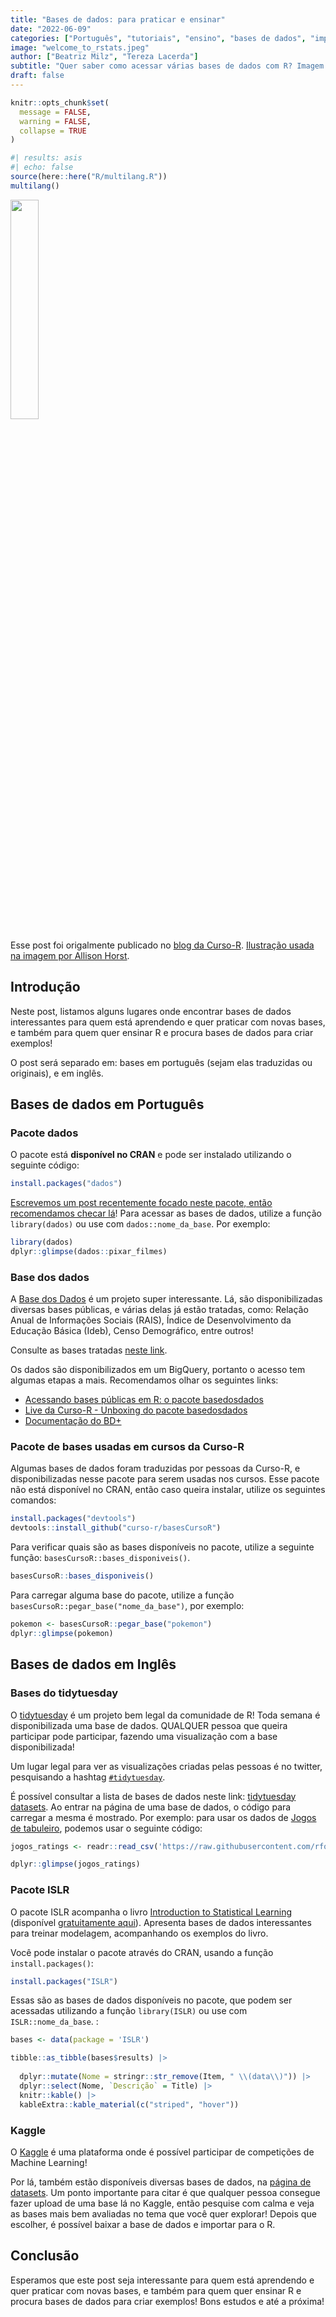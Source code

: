 ```yaml
---
title: "Bases de dados: para praticar e ensinar"
date: "2022-06-09"
categories: ["Português", "tutoriais", "ensino", "bases de dados", "importação"]
image: "welcome_to_rstats.jpeg"
author: ["Beatriz Milz", "Tereza Lacerda"]
subtitle: "Quer saber como acessar várias bases de dados com R? Imagem: por Allison Horst."
draft: false
---
```


```r
knitr::opts_chunk$set(
  message = FALSE, 
  warning = FALSE, 
  collapse = TRUE
)
```

```r
#| results: asis
#| echo: false
source(here::here("R/multilang.R"))
multilang()
```

::: callout-tip
![](welcome_to_rstats.jpeg){fig-align="center" width="30%"}

Esse post foi origalmente publicado no [blog da Curso-R](https://blog.curso-r.com/).
[Ilustração usada na imagem por Allison Horst](https://twitter.com/allison_horst).
:::

## Introdução

Neste post, listamos alguns lugares onde encontrar bases de dados interessantes para quem está aprendendo e quer praticar com novas bases, e também para quem quer ensinar R e procura bases de dados para criar exemplos!

O post será separado em: bases em português (sejam elas traduzidas ou originais), e em inglês.

## Bases de dados em Português

### Pacote dados

O pacote está **disponível no CRAN** e pode ser instalado utilizando o seguinte código:

``` r
install.packages("dados")
```

[Escrevemos um post recentemente focado neste pacote, então recomendamos checar lá](https://blog.curso-r.com/posts/2022-04-06-pacote-dados/)!
Para acessar as bases de dados, utilize a função `library(dados)` ou use com `dados::nome_da_base`.
Por exemplo:

```r
library(dados)
dplyr::glimpse(dados::pixar_filmes)
```

### Base dos dados

A [Base dos Dados](https://staging.basedosdados.org/) é um projeto super interessante.
Lá, são disponibilizadas diversas bases públicas, e várias delas já estão tratadas, como: Relação Anual de Informações Sociais (RAIS), Índice de Desenvolvimento da Educação Básica (Ideb), Censo Demográfico, entre outros!

Consulte as bases tratadas [neste link](https://staging.basedosdados.org/dataset?resource_type=bdm_table&order_by=score).

Os dados são disponibilizados em um BigQuery, portanto o acesso tem algumas etapas a mais.
Recomendamos olhar os seguintes links:

-   [Acessando bases públicas em R: o pacote basedosdados](https://blog.curso-r.com/posts/2021-05-28-basedosdados/)
-   [Live da Curso-R - Unboxing do pacote basedosdados](https://www.youtube.com/watch?v=8D4jK-YCxLU&t=2688s)
-   [Documentação do BD+](https://basedosdados.github.io/mais/)

### Pacote de bases usadas em cursos da Curso-R

Algumas bases de dados foram traduzidas por pessoas da Curso-R, e disponibilizadas nesse pacote para serem usadas nos cursos.
Esse pacote não está disponível no CRAN, então caso queira instalar, utilize os seguintes comandos:

``` r
install.packages("devtools")
devtools::install_github("curso-r/basesCursoR")
```

Para verificar quais são as bases disponíveis no pacote, utilize a seguinte função: `basesCursoR::bases_disponiveis()`.

```r
basesCursoR::bases_disponiveis()
```

Para carregar alguma base do pacote, utilize a função `basesCursoR::pegar_base("nome_da_base")`, por exemplo:

```r
pokemon <- basesCursoR::pegar_base("pokemon")
dplyr::glimpse(pokemon)
```

## Bases de dados em Inglês

### Bases do tidytuesday

O [tidytuesday](https://github.com/rfordatascience/tidytuesday) é um projeto bem legal da comunidade de R!
Toda semana é disponibilizada uma base de dados.
QUALQUER pessoa que queira participar pode participar, fazendo uma visualização com a base disponibilizada!

Um lugar legal para ver as visualizações criadas pelas pessoas é no twitter, pesquisando a hashtag [`#tidytuesday`](https://twitter.com/search?q=tidytuesday&src=typed_query).

É possível consultar a lista de bases de dados neste link: [tidytuesday datasets](https://github.com/rfordatascience/tidytuesday#datasets).
Ao entrar na página de uma base de dados, o código para carregar a mesma é mostrado.
Por exemplo: para usar os dados de [Jogos de tabuleiro](https://github.com/rfordatascience/tidytuesday/blob/master/data/2022/2022-01-25/readme.md), podemos usar o seguinte código:

```r
jogos_ratings <- readr::read_csv('https://raw.githubusercontent.com/rfordatascience/tidytuesday/master/data/2022/2022-01-25/ratings.csv')

dplyr::glimpse(jogos_ratings)
```

### Pacote ISLR

O pacote ISLR acompanha o livro [Introduction to Statistical Learning](https://www.statlearning.com/) (disponível [gratuitamente aqui](https://hastie.su.domains/ISLR2/ISLRv2_website.pdf)).
Apresenta bases de dados interessantes para treinar modelagem, acompanhando os exemplos do livro.

Você pode instalar o pacote através do CRAN, usando a função `install.packages()`:

``` r
install.packages("ISLR")
```

Essas são as bases de dados disponíveis no pacote, que podem ser acessadas utilizando a função `library(ISLR)` ou use com `ISLR::nome_da_base`.
:

```r
bases <- data(package = 'ISLR')

tibble::as_tibble(bases$results) |>
  
  dplyr::mutate(Nome = stringr::str_remove(Item, " \\(data\\)")) |>
  dplyr::select(Nome, `Descrição` = Title) |>
  knitr::kable() |>
  kableExtra::kable_material(c("striped", "hover"))
```

### Kaggle

O [Kaggle](https://www.kaggle.com/) é uma plataforma onde é possível participar de competições de Machine Learning!

Por lá, também estão disponíveis diversas bases de dados, na [página de datasets](https://www.kaggle.com/datasets).
Um ponto importante para citar é que qualquer pessoa consegue fazer upload de uma base lá no Kaggle, então pesquise com calma e veja as bases mais bem avaliadas no tema que você quer explorar!
Depois que escolher, é possível baixar a base de dados e importar para o R.

## Conclusão

Esperamos que este post seja interessante para quem está aprendendo e quer praticar com novas bases, e também para quem quer ensinar R e procura bases de dados para criar exemplos!
Bons estudos e até a próxima!
